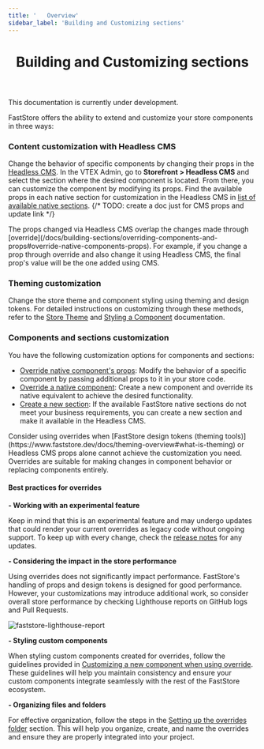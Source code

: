 ```yaml
---
title: '   Overview'
sidebar_label: 'Building and Customizing sections'
---
```



<header>

# Building and Customizing sections

</header>

<Callout type="warning" emoji="⚠️">
  This documentation is currently under development.
</Callout>

FastStore offers the ability to extend and customize your store components in three ways:

<Steps>
 
### Content customization with Headless CMS
 
Change the behavior of specific components by changing their props in the [Headless CMS](/docs/headless-cms-overview).
In the VTEX Admin, go to **Storefront > Headless CMS** and select the section where the desired component is located.
From there, you can customize the component by modifying its props. Find the available props in each native section for customization in the Headless CMS in [list of available native sections](/docs/building-sections/list-of-native-sections).
{/* TODO: create a doc just for CMS props and update link */}

<Callout type="warning" emoji="⚠️">
  The props changed via Headless CMS overlap the changes made through
  [override](/docs/building-sections/overriding-components-and-props#override-native-components-props). For example,
  if you change a prop through override and also change it using Headless CMS,
  the final prop's value will be the one added using CMS.
</Callout>
 
### Theming customization
 
Change the store theme and component styling using theming and design tokens. For detailed instructions on customizing through these methods, refer to the [Store Theme](/docs/themes/overview) and [Styling a Component](/docs/customizing/components) documentation.
 
### Components and sections customization
You have the following customization options for components and sections:

- [Override native component's props](/docs/building-sections/overriding-components-and-props#override-native-components-props): Modify the behavior of a specific component by passing additional props to it in your store code.
- [Override a native component](/docs/building-sections/overriding-components-and-props#overriding-a-native-component): Create a new component and override its native equivalent to achieve the desired functionality.
- [Create a new section](/docs/building-sections/creating-a-new-section): If the available FastStore native sections do not meet your business requirements, you can create a new section and make it available in the Headless CMS.

</Steps>


<Callout type="warning" emoji="⚠️">
  Consider using overrides when [FastStore design tokens (theming tools)](https://www.faststore.dev/docs/theming-overview#what-is-theming) or Headless CMS props alone cannot achieve the customization you need.
  Overrides are suitable for making changes in component behavior or replacing components entirely.
</Callout>


#### Best practices for overrides


**- Working with an experimental feature** 

Keep in mind that this is an experimental feature and may undergo updates that could render your current overrides as legacy code without ongoing support. To keep up with every change, check the [release notes](https://developers.vtex.com/updates/release-notes) for any updates.


**- Considering the impact in the store performance**

Using overrides does not significantly impact performance. FastStore's handling of props and design tokens is designed for good performance. However, your customizations may introduce additional work, so consider overall store performance by checking Lighthouse reports on GitHub logs and Pull Requests.


![faststore-lighthouse-report](https://vtexhelp.vtexassets.com/assets/docs/src/faststore-lighthouse___2459c5ea41ee8ffb5c98effe38f7c479.png) 

**- Styling custom components**

When styling custom components created for overrides, follow the guidelines provided in [Customizing a new component when using override](https://www.faststore.dev/docs/customizing/components#customizing-a-new-component-when-using-override). These guidelines will help you maintain consistency and ensure your custom components integrate seamlessly with the rest of the FastStore ecosystem.

**- Organizing files and folders**

For effective organization, follow the steps in the [Setting up the overrides folder](https://www.faststore.dev/docs/building-sections/overriding-components-and-props#step-1---setting-up-the-overrides-folder) section. This will help you organize, create, and name the overrides and ensure they are properly integrated into your project.
